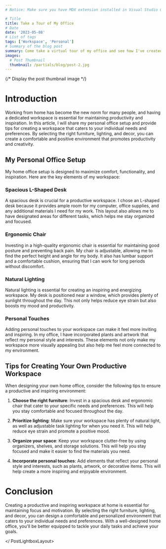 ```yaml
---
# Notice: Make sure you have MDX extension installed in Visual Studio Code to see syntax highlighting

# Title
title: Take a Tour of My Office
# Date
date: '2023-05-08'
# List of tags
tags: ['Workspace', 'Personal']
# Summary of the blog post
summary: Come take a virtual tour of my office and see how I've created a productive and inspiring workspace.
images:
  # Post Thumbnail
  thumbnail: /partials/blog/post-2.jpg
---
```

<PostLightboxLayout>

{/* Display the post thumbnail image */}
<LightboxThumbnail />

# Introduction

Working from home has become the new norm for many people, and having a dedicated workspace is essential for maintaining productivity and inspiration. In this article, I will share my personal office setup and provide tips for creating a workspace that caters to your individual needs and preferences. By selecting the right furniture, lighting, and decor, you can create a comfortable and positive environment that promotes productivity and creativity.

## My Personal Office Setup

My home office setup is designed to maximize comfort, functionality, and inspiration. Here are the key elements of my workspace:

### Spacious L-Shaped Desk

A spacious desk is crucial for a productive workspace. I chose an L-shaped desk because it provides ample room for my computer, office supplies, and any additional materials I need for my work. This layout also allows me to have designated areas for different tasks, which helps me stay organized and focused.

### Ergonomic Chair

Investing in a high-quality ergonomic chair is essential for maintaining good posture and preventing back pain. My chair is adjustable, allowing me to find the perfect height and angle for my body. It also has lumbar support and a comfortable cushion, ensuring that I can work for long periods without discomfort.

### Natural Lighting

Natural lighting is essential for creating an inspiring and energizing workspace. My desk is positioned near a window, which provides plenty of sunlight throughout the day. This not only helps reduce eye strain but also boosts my mood and productivity.

### Personal Touches

Adding personal touches to your workspace can make it feel more inviting and inspiring. In my office, I have incorporated plants and artwork that reflect my personal style and interests. These elements not only make my workspace more visually appealing but also help me feel more connected to my environment.

## Tips for Creating Your Own Productive Workspace

When designing your own home office, consider the following tips to ensure a productive and inspiring environment:

1. **Choose the right furniture**: Invest in a spacious desk and ergonomic chair that cater to your specific needs and preferences. This will help you stay comfortable and focused throughout the day.

2. **Prioritize lighting**: Make sure your workspace has plenty of natural light, as well as adjustable task lighting for when you need it. This will help reduce eye strain and promote a positive mood.

3. **Organize your space**: Keep your workspace clutter-free by using organizers, shelves, and storage solutions. This will help you stay focused and make it easier to find the materials you need.

4. **Incorporate personal touches**: Add elements that reflect your personal style and interests, such as plants, artwork, or decorative items. This will help create a more inspiring and enjoyable environment.

# Conclusion

Creating a productive and inspiring workspace at home is essential for maintaining focus and motivation. By selecting the right furniture, lighting, and decor, you can design a comfortable and personalized environment that caters to your individual needs and preferences. With a well-designed home office, you'll be better equipped to tackle your daily tasks and achieve your goals.

</ PostLightboxLayout>
